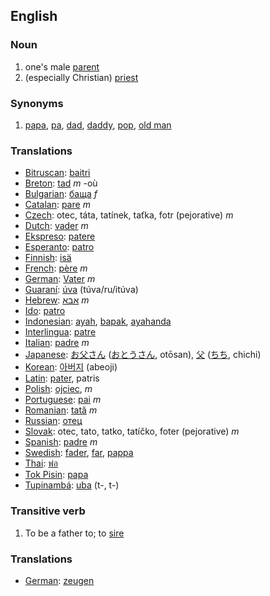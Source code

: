 ==English==

===Noun===
# one's male [[parent]]
# (especially Christian) [[priest]]

===Synonyms===
#[[papa]], [[pa]], [[dad]], [[daddy]], [[pop]], [[old man]]

===Translations===
*[[Bitruscan]]: [[baitri]]
*[[Breton]]: [[tad]] ''m'' -où
*[[Bulgarian]]: [[баща]] ''f''
*[[Catalan]]: [[pare]] ''m''
*[[Czech]]:  otec, táta, tatínek, taťka, fotr (pejorative)  ''m''
*[[Dutch]]: [[vader]] ''m''
*[[Ekspreso]]: [[patere]]
*[[Esperanto]]: [[patro]]
*[[Finnish]]: [[isä]]
*[[French]]: [[père]] ''m''
*[[German]]: [[Vater]] ''m''
*[[Guaraní]]: [[úva]] (túva/ru/itúva)
*[[Hebrew]]: [[אבא]] ''m''
*[[Ido]]: [[patro]]
*[[Indonesian]]: [[ayah]], [[bapak]], [[ayahanda]]
*[[Interlingua]]: [[patre]]
*[[Italian]]: [[padre]] ''m''
*[[Japanese]]: [[お父さん]] ([[おとうさん]], otōsan), [[父]] ([[ちち]], chichi)
*[[Korean]]: [[아버지]] (abeoji)
*[[Latin]]: [[pater]], patris
*[[Polish]]: [[ojciec]], ''m''
*[[Portuguese]]: [[pai]] ''m''
*[[Romanian]]: [[tată]] ''m''
*[[Russian]]: [[отец]]
*[[Slovak]]:  otec, tato, tatko, tatíčko, foter (pejorative) ''m''
*[[Spanish]]: [[padre]] ''m''
*[[Swedish]]: [[fader]], [[far]], [[pappa]]
*[[Thai]]: [[พ่อ]]
*[[Tok Pisin]]: [[papa]]
*[[Tupinambá]]: [[uba]] (t-, t-)

===Transitive verb===
#To be a father to; to [[sire]]

===Translations===

*[[German]]: [[zeugen]]